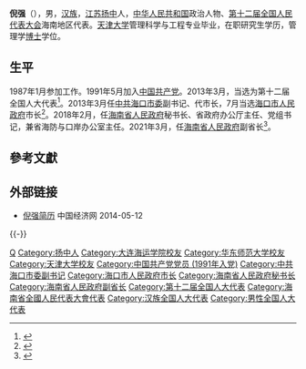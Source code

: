 '''倪强'''（{{bd|1966年|5月||catIdx=Ni倪}}），男，[[汉族|汉族]]，[[江苏|江苏]][[扬中|扬中]]人，[[中华人民共和国|中华人民共和国]]政治人物、[[第十二届全国人民代表大会|第十二届全国人民代表大会]]海南地区代表。[[天津大学|天津大学]]管理科学与工程专业毕业，在职研究生学历，管理学[[博士|博士]]学位。

== 生平 ==
1987年1月参加工作。1991年5月加入[[中国共产党|中国共产党]]。2013年3月，当选为第十二届全国人大代表<ref>{{cite news|title=全国人大代表信息-倪强|url=http://210.82.31.1:8084/delegate/viewDelegate.action?dbid=122032|accessdate=2013-04-05|newspaper=全国人大网|archive-url=https://web.archive.org/web/20140808052749/http://www.npc.gov.cn/delegate/viewDelegate.action?dbid=122032|archive-date=2014-08-08|dead-url=yes}}</ref>。2013年3月任[[中共海口市委|中共海口市委]]副书记、代市长，7月当选[[海口市人民政府|海口市人民政府]]市长<ref>{{cite web|accessdate=2014-06-14|url=http://district.ce.cn/newarea/sddy/201307/12/t20130712_24566877.shtml|title=倪强当选海口市长|publisher=中国经济网|archive-date=2019-06-17|archive-url=https://web.archive.org/web/20190617104554/http://district.ce.cn/newarea/sddy/201307/12/t20130712_24566877.shtml|dead-url=no}}</ref>。2018年2月，任[[海南省人民政府|海南省人民政府]]秘书长、省政府办公厅主任、党组书记，兼省海防与口岸办公室主任。2021年3月，任[[海南省人民政府|海南省人民政府]]副省长<ref>{{cite web|accessdate=2021-03-23|url=https://www.thepaper.cn/newsDetail_forward_11840043|title=倪强任海南省人民政府副省长|publisher=澎湃新闻|archive-date=2021-03-23}}</ref>。

== 參考文獻 ==
{{reflist}}

== 外部链接 ==
* [http://district.ce.cn/newarea/sddy/201307/12/t20130712_24566877.shtml 倪强简历 ] {{Wayback|url=http://district.ce.cn/newarea/sddy/201307/12/t20130712_24566877.shtml |date=20190617104554 }} 中国经济网 2014-05-12

{{-}}
{{start box}}
{{s-gov|prc}}
{{s-before|[[陆志远|陆志远]]}}
{{s-title|[[海南省人民政府|海南省人民政府]]秘书长|2018年2月－2021年12月1月}}
{{s-after|[[符宣朝|符宣朝]]}}
{{s-before|[[冀文林|冀文林]]}}
{{s-title|[[海口市人民政府|海口市人民政府]]市长|2013年3月－2018年2月}}
{{s-after|[[丁晖|丁晖]]}}
{{end box}}

{{海南省领导人}}
{{中华人民共和国海口市正职领导人}}

{{Authority control}}
{{DEFAULTSORT:Ni倪}}
[[Category:倪姓|Q]]
[[Category:扬中人|Category:扬中人]]
[[Category:大连海运学院校友|Category:大连海运学院校友]]
[[Category:华东师范大学校友|Category:华东师范大学校友]]
[[Category:天津大学校友|Category:天津大学校友]]
[[Category:中国共产党党员_(1991年入党)|Category:中国共产党党员 (1991年入党)]]
[[Category:中共海口市委副书记|Category:中共海口市委副书记]]
[[Category:海口市人民政府市长|Category:海口市人民政府市长]]
[[Category:海南省人民政府秘书长|Category:海南省人民政府秘书长]]
[[Category:海南省人民政府副省长|Category:海南省人民政府副省长]]
[[Category:第十二届全国人大代表|Category:第十二届全国人大代表]]
[[Category:海南省全國人民代表大會代表|Category:海南省全國人民代表大會代表]]
[[Category:汉族全国人大代表|Category:汉族全国人大代表]]
[[Category:男性全国人大代表|Category:男性全国人大代表]]